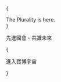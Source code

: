 
{<div className="w-full xl:mt-20 mx-auto aspect-square sm:aspect-video relative mb-5">
<spline-viewer
className="absolute inset-0"
loading-anim-type="spinner-small-dark"
url="https://prod.spline.design/PykwbOV-m1ak0rZ0/scene.splinecode" />

  <div className="absolute inset-0 flex items-center justify-center">
    <div className="text-center text-xl sm:text-3xl lg:text-4xl uppercase font-semibold tracking-wider">
      The Plurality is here.
    </div>
  </div>
</div>}

<div className="text-center">

<p class="text-xl">先進國會・共識未來</p>

{<Link href="/docs" className="button mt-3">

進入寶博宇宙 <ArrowRight strokeWidth={1} size={16} />

</Link>}

</div>
